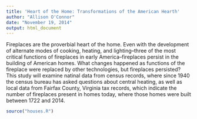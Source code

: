 ```yaml
---
title: 'Heart of the Home: Transformations of the American Hearth'
author: "Allison O'Connor"
date: "November 19, 2014"
output: html_document
---
```


Fireplaces are the proverbial heart of the home. Even with the development of alternate modes of cooking, heating, and lighting--three of the most critical functions of fireplaces in early America--fireplaces persist in the building of American homes. What changes happened as functions of the fireplace were replaced by other technologies, but fireplaces persisted? This study will examine natinal data from census records, where since 1940 the census bureau has asked questions about central heating, as well as local data from Fairfax County, Virginia tax records, which indicate the number of fireplaces present in homes today, where those homes were built between 1722 and 2014.

```r
source("houses.R")
```